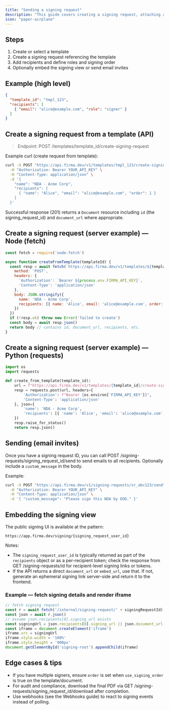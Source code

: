 ```yaml
---
title: "Sending a signing request"
description: "This guide covers creating a signing request, attaching a template or document, and inviting recipients to sign."
icon: "paper-airplane"
---
```


## Steps

1. Create or select a template
2. Create a signing request referencing the template
3. Add recipients and define roles and signing order
4. Optionally embed the signing view or send email invites

## Example (high level)

```json
{
  "template_id": "tmpl_123",
  "recipients": [
    { "email": "alice@example.com", "role": "signer" }
  ]
}
```

## Create a signing request from a template (API)

> Endpoint: POST /templates/template_id/create-signing-request

Example curl (create request from template):

```bash
curl -X POST "https://api.firma.dev/v1/templates/tmpl_123/create-signing-request" \
  -H "Authorization: Bearer YOUR_API_KEY" \
  -H "Content-Type: application/json" \
  -d '{
    "name": "NDA - Acme Corp",
    "recipients": [
      { "name": "Alice", "email": "alice@example.com", "order": 1 }
    ]
  }'
```

Successful response (201) returns a `Document` resource including `id` (the signing_request_id) and `document_url` where appropriate.

## Create a signing request (server example) — Node (fetch)

```js
const fetch = require('node-fetch')

async function createFromTemplate(templateId) {
  const resp = await fetch(`https://api.firma.dev/v1/templates/${templateId}/create-signing-request`, {
    method: 'POST',
    headers: {
      'Authorization': `Bearer ${process.env.FIRMA_API_KEY}`,
      'Content-Type': 'application/json'
    },
    body: JSON.stringify({
      name: 'NDA - Acme Corp',
      recipients: [{ name: 'Alice', email: 'alice@example.com', order: 1 }]
    })
  })
  if (!resp.ok) throw new Error('failed to create')
  const body = await resp.json()
  return body // contains id, document_url, recipients, etc.
}
```

## Create a signing request (server example) — Python (requests)

```py
import os
import requests

def create_from_template(template_id):
    url = f"https://api.firma.dev/v1/templates/{template_id}/create-signing-request"
    resp = requests.post(url, headers={
        'Authorization': f"Bearer {os.environ['FIRMA_API_KEY']}",
        'Content-Type': 'application/json'
    }, json={
        'name': 'NDA - Acme Corp',
        'recipients': [{ 'name': 'Alice', 'email': 'alice@example.com', 'order': 1 }]
    })
    resp.raise_for_status()
    return resp.json()
```

## Sending (email invites)

Once you have a signing request ID, you can call POST /signing-requests/signing_request_id/send to send emails to all recipients. Optionally include a `custom_message` in the body.

Example:

```bash
curl -X POST "https://api.firma.dev/v1/signing-requests/sr_abc123/send" \
  -H "Authorization: Bearer YOUR_API_KEY" \
  -H "Content-Type: application/json" \
  -d '{ "custom_message": "Please sign this NDA by EOD." }'
```

## Embedding the signing view

The public signing UI is available at the pattern:

`https://app.firma.dev/signing/{signing_request_user_id}`

Notes:

- The `signing_request_user_id` is typically returned as part of the `recipients` object or as a per-recipient token; check the response from GET /signing-requests/id for recipient-level signing links or tokens.
- If the API returns a direct `document_url` or `embed_url`, use that. If not, generate an ephemeral signing link server-side and return it to the frontend.

### Example — fetch signing details and render iframe

```js
// fetch signing request
const r = await fetch('/internal/signing-request/' + signingRequestId)
const json = await r.json()
// assume json.recipients[0].signing_url exists
const signingUrl = json.recipients[0].signing_url || json.document_url || `https://app.firma.dev/signing/${json.id}`
const iframe = document.createElement('iframe')
iframe.src = signingUrl
iframe.style.width = '100%'
iframe.style.height = '900px'
document.getElementById('signing-root').appendChild(iframe)
```

## Edge cases & tips

- If you have multiple signers, ensure `order` is set when `use_signing_order` is true on the template/document.
- For audit and compliance, download the final PDF via GET /signing-requests/signing_request_id/download after completion.
- Use webhooks (see the Webhooks guide) to react to signing events instead of polling.